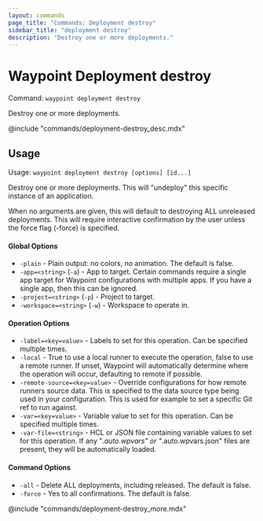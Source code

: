 ```yaml
---
layout: commands
page_title: "Commands: Deployment destroy"
sidebar_title: "deployment destroy"
description: "Destroy one or more deployments."
---
```


# Waypoint Deployment destroy

Command: `waypoint deployment destroy`

Destroy one or more deployments.

@include "commands/deployment-destroy_desc.mdx"

## Usage

Usage: `waypoint deployment destroy [options] [id...]`


  Destroy one or more deployments. This will "undeploy" this specific
  instance of an application.

  When no arguments are given, this will default to destroying ALL
  unreleased deployments. This will require interactive confirmation
  by the user unless the force flag (-force) is specified.

#### Global Options

- `-plain` - Plain output: no colors, no animation. The default is false.
- `-app=<string>` (`-a`) - App to target. Certain commands require a single app target for Waypoint configurations with multiple apps. If you have a single app, then this can be ignored.
- `-project=<string>` (`-p`) - Project to target.
- `-workspace=<string>` (`-w`) - Workspace to operate in.

#### Operation Options

- `-label=<key=value>` - Labels to set for this operation. Can be specified multiple times.
- `-local` - True to use a local runner to execute the operation, false to use a remote runner. 
If unset, Waypoint will automatically determine where the operation will occur, 
defaulting to remote if possible.
- `-remote-source=<key=value>` - Override configurations for how remote runners source data. This is specified to the data source type being used in your configuration. This is used for example to set a specific Git ref to run against.
- `-var=<key=value>` - Variable value to set for this operation. Can be specified multiple times.
- `-var-file=<string>` - HCL or JSON file containing variable values to set for this operation. If any "*.auto.wpvars" or "*.auto.wpvars.json" files are present, they will be automatically loaded.

#### Command Options

- `-all` - Delete ALL deployments, including released. The default is false.
- `-force` - Yes to all confirmations. The default is false.

@include "commands/deployment-destroy_more.mdx"
